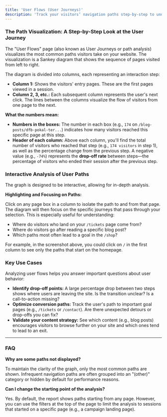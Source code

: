 ```yaml
---
title: 'User Flows (User Journeys)'
description: 'Track your visitors’ navigation paths step-by-step to understand how they interact with your website, where they drop off, and which content is most engaging.'
---
```


### The Path Visualization: A Step-by-Step Look at the User Journey

The "User Flows" page (also known as User Journeys or path analysis) visualizes the most common paths visitors take on your website. The visualization is a Sankey diagram that shows the sequence of pages visited from left to right.

The diagram is divided into columns, each representing an interaction step:

*   **Column 1:** Shows the visitors' entry pages. These are the first pages viewed in a session.
*   **Column 2, 3, etc.:** Each subsequent column represents the user's next click. The lines between the columns visualize the flow of visitors from one page to the next.

**What the numbers mean:**

*   **Numbers in the boxes:** The number in each box (e.g., `174` on `/blog-posts/dfb-pokal-ter...`) indicates how many visitors reached this specific page at this step.
*   **Header of each column:** Above each column, you'll find the total number of visitors who reached that step (e.g., `174 visitors` in step 1), as well as the percentage change from the previous step. A negative value (e.g., `-74%`) represents the **drop-off rate** between steps—the percentage of visitors who ended their session after the previous step.

### Interactive Analysis of User Paths

The graph is designed to be interactive, allowing for in-depth analysis.

**Highlighting and Focusing on Paths:**

Click on any page box in a column to isolate the path to and from that page. The diagram will then focus on the specific journeys that pass through your selection. This is especially useful for understanding:

*   Where do visitors who land on your `/tickets` page come from?
*   Where do visitors go after reading a specific blog post?
*   Which paths most often lead to a goal in the `/shop`?

For example, in the screenshot above, you could click on `/` in the first column to see only the paths that start on the homepage.

### Key Use Cases

Analyzing user flows helps you answer important questions about user behavior:

*   **Identify drop-off points:** A large percentage drop between two steps shows where users are leaving the site. Is the transition unclear? Is a call-to-action missing?
*   **Optimize conversion paths:** Track the user's path to important goal pages (e.g., `/tickets` or `/contact`). Are there unexpected detours or drop-offs you can fix?
*   **Validate your content strategy:** See which content (e.g., blog posts) encourages visitors to browse further on your site and which ones tend to lead to an exit.

---

### FAQ

**Why are some paths not displayed?**

To maintain the clarity of the graph, only the most common paths are shown. Infrequent navigation paths are often grouped into an "(other)" category or hidden by default for performance reasons.

**Can I change the starting point of the analysis?**

Yes. By default, the report shows paths starting from any page. However, you can use the filters at the top of the page to limit the analysis to sessions that started on a specific page (e.g., a campaign landing page).